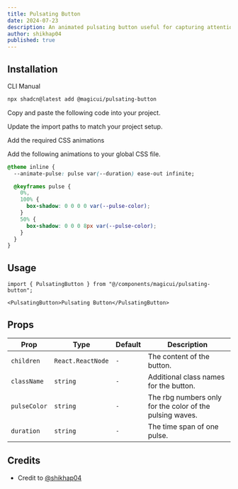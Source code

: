 ```yaml
---
title: Pulsating Button
date: 2024-07-23
description: An animated pulsating button useful for capturing attention of users.
author: shikhap04
published: true
---
```


<ComponentPreview name="pulsating-button-demo" />

## Installation

<Tabs defaultValue="cli">

<TabsList>
  <TabsTrigger value="cli">CLI</TabsTrigger>
  <TabsTrigger value="manual">Manual</TabsTrigger>
</TabsList>
<TabsContent value="cli">

```bash
npx shadcn@latest add @magicui/pulsating-button
```

</TabsContent>

<TabsContent value="manual">

<Steps>

<Step>Copy and paste the following code into your project.</Step>

<ComponentSource name="pulsating-button" />

<Step>Update the import paths to match your project setup.</Step>

<Step>Add the required CSS animations</Step>

Add the following animations to your global CSS file.

```css title="app/globals.css" showLineNumbers {2, 4-12}
@theme inline {
  --animate-pulse: pulse var(--duration) ease-out infinite;

  @keyframes pulse {
    0%,
    100% {
      box-shadow: 0 0 0 0 var(--pulse-color);
    }
    50% {
      box-shadow: 0 0 0 8px var(--pulse-color);
    }
  }
}
```

</Steps>

</TabsContent>

</Tabs>

## Usage

```tsx showLineNumbers
import { PulsatingButton } from "@/components/magicui/pulsating-button";
```

```tsx showLineNumbers
<PulsatingButton>Pulsating Button</PulsatingButton>
```

## Props

| Prop         | Type              | Default | Description                                              |
| ------------ | ----------------- | ------- | -------------------------------------------------------- |
| `children`   | `React.ReactNode` | `-`     | The content of the button.                               |
| `className`  | `string`          | `-`     | Additional class names for the button.                   |
| `pulseColor` | `string`          | `-`     | The rbg numbers only for the color of the pulsing waves. |
| `duration`   | `string`          | `-`     | The time span of one pulse.                              |

## Credits

- Credit to [@shikhap04](https://github.com/shikhap04)
